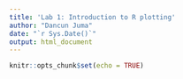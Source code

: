 ---
title: 'Lab 1: Introduction to R plotting'
author: "Dancun Juma"
date: "`r Sys.Date()`"
output: html_document
---

```{r setup, include=FALSE}
knitr::opts_chunk$set(echo = TRUE)
```


